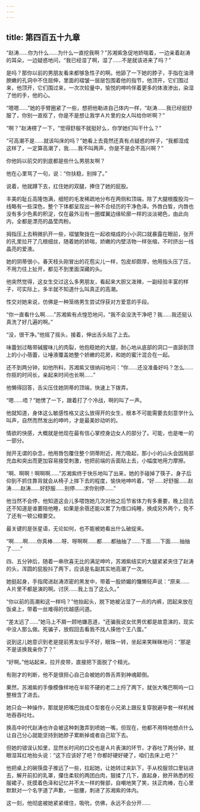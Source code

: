 ```yaml
---
---
---
```

title: 第四百五十九章
---




“赵涛……你为什么……为什么一直挖我啊？”苏湘紫急促地娇喘着，一边亲着赵涛的耳朵，一边疑惑地问，“我已经湿了啊，湿了……不是就该进来了吗？”

是吗？那你以前的男朋友看来都够急性子的啊。他舔了一下她的脖子，手指在油滑腴嫩的孔洞中不住屈伸，里面的褶皱一层层包围着他的指节，他顶开，它们围过来，他顶开，它们围过来，一次次较量中，愉悦的呻吟伴着更多的体液渗出，染湿了他的手，他的心。

“嗯嗯……”她的手臂圈紧了一些，想把他勒进自己体内一样，“赵涛……我已经挺舒服了，你别一直抠了，你是不是想让我学Ａ片里的女人叫给你听啊？”

“啊？”赵涛楞了一下，“觉得舒服不就挺好么，你学她们叫干什么？”

“可高潮不是……就该叫床的吗？”她看上去竟然还真有点疑惑的样子，“我都湿成这样了，一定算高潮了，我……我不叫两声，你是不是会不高兴啊？”

你他妈以前交的到底都是些什么男朋友啊？

他在心里骂了一句，说：“你扶稳，别摔了。”

说着，他就蹲下去，扛住她的双腿，捧住了她的屁股。

丰美的耻丘高隆饱满，细短的毛发稀疏地分布在两侧和顶端，除了大腿根腹股沟一线略有一些深色，整个下体都呈现出一种不合经历的干净色泽。外唇白皙，内唇也没有多少色素的积淀，仅在最外沿有一圈蝶翼边缘轮廓一样的淡淡褐色，由此向内，全都是漂亮的晶莹肉粉。

拇指压上去稍微扒开一些，褶皱聚拢在一起收缩成的小小洞口就暴露在眼前，张开的孔里拉开了几根细丝，随着她的娇喘，娇嫩的内壁活物一样张缩，不时挤出一线晶亮的爱液。

她的阴蒂很小，春天枝头刚冒出的花苞尖儿一样，包皮却颇厚，他用指头压了压，不用力往上扯开，都见不到里面深藏的头。

他突然觉得，这女生交过这么多男朋友，看起来大胆又泼辣，一副经验丰富的样子，可实际上，多半就不知道什么叫真正的高潮。

性交对她来说，仿佛是一种笼络男生尝试俘获对方爱意的手段。

“你一直看什么啊……”苏湘紫有点惶恐地问，“我不会没洗干净吧？我……我还挺认真洗了好几遍的啊。”

“没，很干净。”他摇了摇头，接着，伸出舌头贴了上去。

味蕾划过略带碱腥味儿的肉裂，他抱稳她的大腿，耐心地从底部的洞口一直舔到顶上的小小蓓蕾，让唾液覆盖她整个娇嫩的花房，和她的蜜汁混合在一起。

还不到两分钟，如他所料，苏湘紫又很纳闷地问：“你……还没准备好吗？怎么……你抠的时间长，亲起来时间也长啊……”

他懒得回答，舌尖压住她阴蒂的顶端，快速上下拨弄。

“嗯……唔？”她愣了一下，跟着打了个冷战，啊的叫了一声。

他就知道，身体这么敏感性格又这么放得开的女生，根本不可能需要去刻意学什么叫声，自然而然发出的呻吟，才是最美妙动听的。

情欲的快感，大概就是他现在最有信心掌控身边女人的部分了。可能，也是唯一的一部分。

抛开无谓的杂念，他用唇包覆住整个阴蒂附近，用力吸起，那小小的山头会因局部充血和突出而更加容易接受刺激，他把前端的舌面贴上去，小幅度地用力摩擦。

“啊、啊啊！啊啊啊……”苏湘紫终于快乐地叫了出来，她的手碰掉了筷子，身子后仰到不抓住靠背就会从椅子上摔下去的程度，愉快地呻吟着，“好……好舒服……赵涛……赵涛……好舒服……别停……求你别停……”

他当然不会停，他知道这会儿多喂饱她几次对他之后节省体力有多重要，晚上回去还不知道是谁要陪他睡，如果是余蓓还能以累了为借口纯睡，换成另外两个，免不了还有一顿公粮要交。

最关键的是张星语，无论如何，也不能被她看出什么破绽来。

“啊……啊……你真棒……呀、呀啊啊……都……都抽抽了……下面……下面……抽抽了……”

四、五分钟后，随着一串欣喜无比的满足呻吟，苏湘紫结实的大腿紧紧夹住了赵涛的头，浑圆的屁股抖了两下，应该是名副其实地高潮了一次。

她挺起身，手指爬进赵涛浓密的黑发中，带着一股娇媚的慵懒轻声说：“原来……Ａ片里不都是演的啊。讨厌……我上当了这么久。”

“你以前的高潮和这一样吗？”他抬起头，脱下她被沾湿了一点的内裤，团起来放在饭桌上，带着一丝难得的优越感问道。

“差太远了……”她马上不屑一顾地嫌恶道，“还骗我说女优男优都是故意演的，现实中没人那么做。死骗子，放假回去看我不找人揍他个王八蛋。”

说到这儿她意识到老是提前男友似乎不好，眼珠一转，坐起来笑眯眯地问：“那是不是该换我亲你了？”

“好啊。”他站起来，拉开皮带，直接把下面脱了个精光。

有刚才的判断，他不是很担心自己会被她的唇舌弄到神魂颠倒。

果然，苏湘紫的手像模像样地在半软不硬的老二上捋了两下，就张大嘴巴啊呜一口整根含了进去。

她只会一种操作，那就是把嘴巴拢成Ｏ型套在小兄弟上跟反复穿脱避孕套一样机械地吞吞吐吐。

换高中时代赵涛也许会被这种刺激弄到喷她一嘴，但现在，他都不用特地想点什么让自己分心就能坚持到她脖子累断掉或者自己软下去。

但她的错误认知里，显然长时间的口交也是Ａ片表演的环节，才吞吐了两分钟，就眼湿耳红地抬头说：“这下应该好了吧？你都好硬好硬了，咱们去床上吧？”

他把桌上的碗筷盘子推远了一些，拉起她，让她转过来趴下，手从校服领口里钻进去，解开前扣的乳罩，攥住柔软的两团白肉，狠揉了几下，直起身，掀开熟悉的校服裙子，抚摸着色泽和记忆并不太一样的臀部，自嘲地笑了笑，扶正肉棒，在心里默默对一个名字道了声歉，一挺腰，刺进了苏湘紫的体内。

这一刻，他彻底被她紧紧缠住，吸吮，仿佛，永远不会分开……